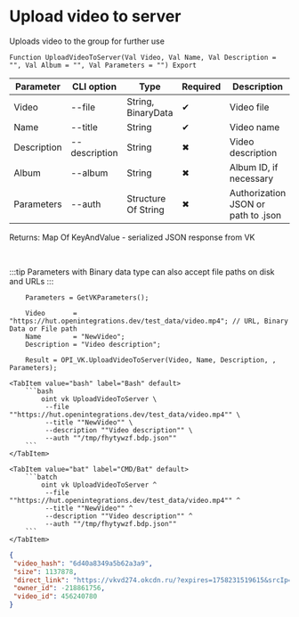 ﻿---
sidebar_position: 10
description: Upload video to server and other functions to work with VK in the Open Integration Package, a free open-source integration library for 1C:Enterprise 8, OneScript and CLI
keywords: [1C, 1С, 1С:Enterprise, 1С:Enterprise 8.3, API, Integration, Services, Exchange, OneScript, CLI, VK]
---


# Upload video to server
 Uploads video to the group for further use



`Function UploadVideoToServer(Val Video, Val Name, Val Description = "", Val Album = "", Val Parameters = "") Export`

  | Parameter | CLI option | Type | Required | Description |
  |-|-|-|-|-|
  | Video | --file | String, BinaryData | &#x2714; | Video file |
  | Name | --title | String | &#x2714; | Video name |
  | Description | --description | String | &#x2716; | Video description |
  | Album | --album | String | &#x2716; | Album ID, if necessary |
  | Parameters | --auth | Structure Of String | &#x2716; | Authorization JSON or path to .json |

  
  Returns:  Map Of KeyAndValue - serialized JSON response from VK

<br/>

:::tip
Parameters with Binary data type can also accept file paths on disk and URLs
:::
<br/>


```bsl title="1C:Enterprise/OneScript code example"
    Parameters = GetVKParameters();

    Video       = "https://hut.openintegrations.dev/test_data/video.mp4"; // URL, Binary Data or File path
    Name        = "NewVideo";
    Description = "Video description";

    Result = OPI_VK.UploadVideoToServer(Video, Name, Description, , Parameters);
```
 

 <Tabs>
  
    <TabItem value="bash" label="Bash" default>
        ```bash
            oint vk UploadVideoToServer \
             --file ""https://hut.openintegrations.dev/test_data/video.mp4"" \
             --title ""NewVideo"" \
             --description ""Video description"" \
             --auth ""/tmp/fhytywzf.bdp.json""
        ```
    </TabItem>
  
    <TabItem value="bat" label="CMD/Bat" default>
        ```batch
            oint vk UploadVideoToServer ^
             --file ""https://hut.openintegrations.dev/test_data/video.mp4"" ^
             --title ""NewVideo"" ^
             --description ""Video description"" ^
             --auth ""/tmp/fhytywzf.bdp.json""
        ```
    </TabItem>
</Tabs>


```json title="Result"
{
 "video_hash": "6d40a8349a5b62a3a9",
 "size": 1137878,
 "direct_link": "https://vkvd274.okcdn.ru/?expires=1758231519615&srcIp=93.125.42.204&pr=40&srcAg=UNKNOWN&ms=185.226.52.152&type=4&sig=rdGhoHGBk2o&ct=27&urls=45.136.21.182&clientType=14&appId=512000384397&zs=72&id=8540370373187",
 "owner_id": -218861756,
 "video_id": 456240780
}
```
